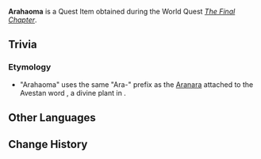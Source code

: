 {{Item Infobox
|id           = 101779
|image        = Item Arahaoma.png
|type         = Quest Items
|description  = An elixir of [[Aranara]]. A mere drop of it is all it takes to unveil Aranara's pure and pristine dreams to the forest.
|source1      = [[The Final Chapter]]
}}
'''Arahaoma''' is a Quest Item obtained during the World Quest ''[[The Final Chapter]]''.

==Trivia==
===Etymology===
* "Arahaoma" uses the same "Ara-" prefix as the [[Aranara]] attached to the Avestan word {{lang|{{w|Haoma|''haoma''}}|ae=𐬵𐬀𐬊𐬨𐬀|ae_rm=haoma}}, a divine plant in {{w|Zoroastrianism}}.

==Other Languages==
{{Other Languages
|default_hidden = 1
|en      = Arahaoma
|zhs     = 兰赫玛
|zhs_rm  = Lánhèmǎ
|zht     = 蘭赫瑪
|zht_rm  = Lánhèmǎ
|ja      = アランハオマ
|ja_rm   = Aranhaoma
|ko      = 아란하오마
|ko_rm   = Aranhaoma
|es      = Arahaoma
|fr      = Arahaoma
|ru      = Арахаома
|th      = Arahaoma
|vi      = Arahaoma
|de      = Arahaoma
|id      = Arahaoma
|pt      = Arahaoma
|tr      = Arahaoma
|it      = Arahaoma
}}

==Change History==
{{Change History|3.0}}